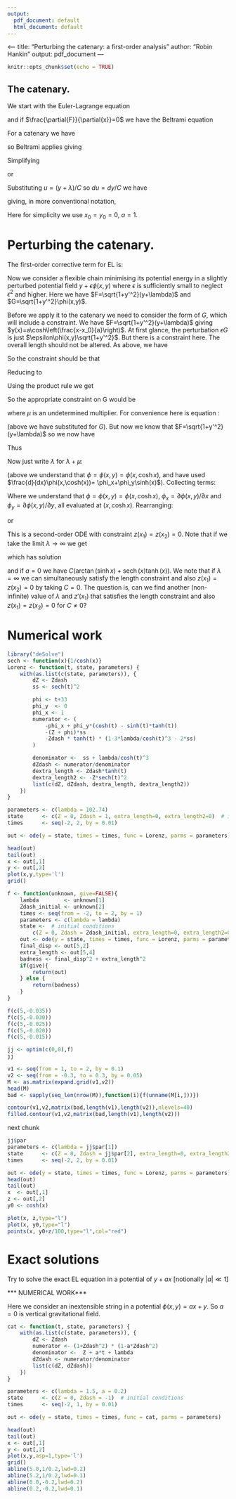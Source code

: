 ```yaml
---
output:
  pdf_document: default
  html_document: default
---
```

<---
title: "Perturbing the catenary: a first-order analysis"
author: "Robin Hankin"
output: pdf_document
---

```r
knitr::opts_chunk$set(echo = TRUE)
```

## The catenary.

\newcommand{\di}[2]{\frac{\partial{#1}}{\partial{#2}}}
\newcommand{\cx}{\cosh{\left(\frac{x-x_0}{a}\right)}}
\newcommand{\sx}{\sinh{\left(\frac{x-x_0}{a}\right)}}
\newcommand{\tx}{\tanh{\left(\frac{x-x_0}{a}\right)}}
\newcommand{\sech}{\operatorname{sech}}

We start with the Euler-Lagrange equation

\begin{equation}
\frac{d}{dx}\di{F}{y'} -\di{F}{y}=0
\end{equation}

and if $\di{F}{x}=0$ we have the Beltrami equation

\begin{equation}
F-y'\di{F}{y'}=C
\end{equation}

For a catenary we have

\begin{equation}
F=\sqrt{1+(y')^2}(y + \lambda)
\end{equation}

so Beltrami applies giving

\begin{equation}
\sqrt{1+y'^2}(y + \lambda)-\frac{y'^2(y+\lambda)}{\sqrt{1+y'^2}}=C
\end{equation}

Simplifying

\begin{equation}
(y+\lambda)=C\sqrt{1+y'^2}
\end{equation}

or

\begin{equation}
dx=\frac{dy}{\sqrt{\left(\frac{y+\lambda}{C}\right)^2-1}}
\end{equation}

Substituting $u=(y+\lambda)/C$ so $du=dy/C$ we have

\begin{equation}
x=\int\frac{C\,du}{\sqrt{u^2-1}} =
C\operatorname{acosh}\left(\frac{y+\lambda}{C}\right)+K
\end{equation}

giving, in more conventional notation,

\begin{equation}
y = y_0 + a\operatorname{cosh}\left(\frac{x-x_0}{a}\right)
\end{equation}

Here for simplicity we use $x_0=y_0=0$, $a=1$.


# Perturbing the catenary.

The first-order corrective term for EL is:

\begin{equation}\label{EL1}
\frac{d}{dx}\left[\di{}{y'}\left(
z\di{F}{y} + z'\di{F}{y'} + G\right)\right] =
\di{G}{y}
\end{equation}


Now we consider a flexible chain minimising its potential energy in a
slightly perturbed potential field $y + \epsilon\phi(x,y)$ where
$\epsilon$ is sufficiently small to neglect $\epsilon^2$ and higher.
Here we have $F=\sqrt{1+y'^2}(y+\lambda)$ and
$G=\sqrt{1+y'^2}\phi(x,y)$.

Before we apply it to the catenary we need to consider the form of
$G$, which will include a constraint.  We have
$F=\sqrt{1+y'^2}(y+\lambda)$ giving
$y(x)=a\cosh\left(\frac{x-x_0}{a}\right)$.  At first glance, the
perturbation $\epsilon G$ is just $\epsilon\phi(x,y)\sqrt{1+y'^2}$.
But there is a constraint here.  The overall length should not be
altered.  As above, we have

\begin{eqnarray}
\int_{x=-a}^{x=+a}\sqrt{1+y'^2}dx &\longrightarrow& \int_{x=-a}^{x=+a}\sqrt{1+(y+\epsilon z)'^2}dx\\
&=& \int_{x=-a}^{x=+a}\sqrt{1+y'^2 +2\epsilon y'z'}dx \\
&=& \int_{x=-a}^{x=+a}\left(\sqrt{1+y'^2} + \epsilon\frac{y'z'}{\sqrt{1+y'^2}}\right)dx
\end{eqnarray}


So the constraint should be that 

\begin{equation}
\int_{x=-a}^{x=+a}\frac{y'z'\,dx}{\sqrt{1+y'^2}}=0
\end{equation}

Reducing to 

\begin{equation}
\int_{x=-a}^{x=+a}z'(x)\tanh(x)\,dx=0
\end{equation}

Using the product rule we get

\begin{equation}
\int_{x=-a}^{x=+a}z(x)\sech^2 x\,dx=0
\end{equation}


So the appropriate constraint on G would be 

\begin{equation}
G = \phi(x,y)\sqrt{1+y'^2} + \mu z'(x)\frac{y'}{\sqrt{1+y'^2}}
\end{equation}

where $\mu$ is an undetermined multiplier.  For convenience here is
equation \ref{EL1}:

\begin{equation}\nonumber
\frac{d}{dx}\left[\di{}{y'}\left(
z\di{F}{y} + z'\di{F}{y'} + G\right)\right] =
\di{G}{y}
\end{equation}

\begin{eqnarray}
\frac{d}{dx}\left[\di{}{y'}\left(
z\di{F}{y} + z'\di{F}{y'}
+ \underbrace{\phi(x,y)\sqrt{1+y'^2} + \mu z'(x)\frac{y'}{\sqrt{1+y'^2}}}_{G(x,y,y')}
\right)\right] &=& \di{\phi}{y}\sqrt{1+y'^2}
\end{eqnarray}

(above we have substituted for $G$).  But now we know that
$F=\sqrt{1+y'^2}(y+\lambda)$ so we now have

\begin{eqnarray}
\di{F}{y} &=&\sqrt{1+y'^2}=\cosh x\\
\di{F}{y'} &=&
\frac{y'(y+\lambda)}{\sqrt{1+y'^2}}=\tanh x\left(\cosh x+\lambda\right)\\
\frac{\partial^2F}{\partial y\partial y'} &=& \frac{y'}{\sqrt{1+y'^2}}=\tanh x\\
\frac{\partial^2F}{\partial y'\partial y'} &=&
\frac{y+\lambda}{(1+y'^2)^{3/2}} = \frac{\cosh x + \lambda}{\cosh^3 x}
\end{eqnarray}

Thus

\begin{eqnarray}
\frac{d}{dx}\left[
z\tanh x + z'\frac{\cosh x+\lambda}{\cosh^3x}
+ \phi(x,y)\frac{y'}{\sqrt{1+y'^2}}
+ \mu z'(x)\frac{1}{(1+y'^2)^{3/2}}
\right] &=& \di{\phi}{y}\sqrt{1+y'^2}\nonumber\\
\frac{d}{dx}\left[
z\tanh x + z'\frac{\cosh x+\lambda}{\cosh^3 x}
+ \phi(x,y)\tanh x
+ \frac{\mu z'(x)}{\cosh^3 x}
\right] &=& \di{\phi}{y}\cosh x\nonumber\\
\frac{d}{dx}\left[
z\tanh x + z'(\lambda+\mu)\sech^3x
+z'\sech^2x
+ \phi(x,y)\tanh x
\right] &=& \di{\phi}{y}\cosh x\nonumber
\end{eqnarray}

\begin{equation}
\frac{d}{dx}\left[
z\tanh x + z'(\lambda+\mu)\sech^3(x)
+z'\sech^2x
+ \phi(x,\cosh(x))\tanh(x)
\right] = \di{\phi}{y}\cosh(x)
\end{equation}

Now just write $\lambda$ for $\lambda+\mu$:

\begin{equation}
\frac{d}{dx}\left[
z\tanh x + z'\lambda\sech^3(x) + z'\sech^2x + \phi(x,\cosh(x))\tanh(x)
\right] 
=
\di{\phi}{y}\cosh(x)
\end{equation}


\begin{eqnarray}
z'\tanh x + z\sech^2x\nonumber\\
+z''\lambda\sech^3x - z'\cdot 3\lambda\sech^3x\tanh x\nonumber\\
+z''\sech^2x - 2z'\cdot\sech^2x\tanh x\nonumber\\
+(\phi_x + \phi_y\sinh x)\tanh x + \phi\sech^2 x 
&=&
\phi_y\cosh x
\end{eqnarray}

(above we understand that $\phi=\phi(x,y)=\phi(x,\cosh x)$, and have
used $\frac{d}{dx}\phi(x,\cosh(x))= \phi_x+\phi_y\sinh(x)$).
Collecting terms:

\begin{eqnarray}
z'' \cdot  (\lambda\sech^3x+\sech^2x)&  \nonumber\\
+z' \cdot  (\tanh x - 3\lambda\sech^3x\tanh x - 2\sech^2 x\tanh x)&  \nonumber\\
+ z \cdot  (\sech^2x)  &= \nonumber\\
          -\phi\sech^2x
          -  \phi_x\tanh x
          +  \phi_y(\cosh x-\sinh x\tanh x)
\end{eqnarray}

Where we understand that $\phi=\phi(x,y)=\phi(x,\cosh x)$,
$\phi_x=\partial\phi(x,y)/\partial x$ and
$\phi_y=\partial\phi(x,y)/\partial y$, all evaluated at $(x,\cosh x)$.
Rearranging:

\begin{equation*}
z''\cdot(\lambda\sech^3x+\sech^2x) +
z'\cdot\tanh x(1 - 3\lambda\sech^3x- 2\sech^2 x) +
(z+\phi)\cdot(\sech^2x)
=
-\phi_x 
+\phi_y(\cosh x-\sinh x\tanh x)
\nonumber
\end{equation*}

or

\begin{equation}
z'' = 
\frac{
    -\phi_x  +\phi_y(\cosh x-\sinh x\tanh x)
    - (z+\phi)\cdot(\sech^2x)
    - z'\cdot\tanh x(1 - 3\lambda\sech^3x- 2\sech^2 x) 
}{
    \lambda\sech^3x+\sech^2x
}
\end{equation}

This is a second-order ODE with constraint $z(x_1)=z(x_2)=0$.  Note
that if we take the limit $\lambda\longrightarrow\infty$ we get

\begin{equation}
z'' = -3z'\tanh x,\qquad z(a)=0
\end{equation}

which has solution 

\begin{equation}
C(\arctan(\sinh x)  - \arctan(\sinh a) 
+ \sech(x)\tanh(x) - \sech(a)\tanh(a))
\end{equation}


and if $a=0$ we have $C(\arctan(\sinh x) + \sech(x)\tanh(x))$.  We
note that if $\lambda=\infty$ we can simultaneously satisfy the length
constraint and also $z(x_1)=z(x_2)=0$ by taking $C=0$.  The question
is, can we find another (non-infinite) value of $\lambda$ and
$z'(x_1)$ that satisfies the length constraint and also
$z(x_1)=z(x_2)=0$ for $C\neq 0$?


# Numerical work


```r
library("deSolve") 
sech <- function(x){1/cosh(x)}
Lorenz <- function(t, state, parameters) {
    with(as.list(c(state, parameters)), {
        dZ <- Zdash
        ss <- sech(t)^2

        phi <- t+33
        phi_y  <- 0
        phi_x <- 1
        numerator <- (
            -phi_x + phi_y*(cosh(t) - sinh(t)*tanh(t))
            -(Z + phi)*ss
            -Zdash * tanh(t) * (1-3*lambda/cosh(t)^3 - 2*ss)
        )

        denominator <-  ss + lambda/cosh(t)^3
        dZdash <- numerator/denominator
        dextra_length <- Zdash*tanh(t)
        dextra_length2 <- -Z*sech(t)^2
        list(c(dZ, dZdash, dextra_length, dextra_length2))
    })
}

parameters <- c(lambda = 102.74)
state      <- c(Z = 0, Zdash = 1, extra_length=0, extra_length2=0)  # initial conditions
times      <- seq(-2, 2, by = 0.01)

out <- ode(y = state, times = times, func = Lorenz, parms = parameters)
```

```r
head(out)
tail(out)
x <- out[,1]
y <- out[,2]
plot(x,y,type='l')
grid()
```


```r
f <- function(unknown, give=FALSE){
    lambda        <- unknown[1]
    Zdash_initial <- unknown[2]
    times <- seq(from = -2, to = 2, by = 1)
    parameters <- c(lambda = lambda)
    state <-  # initial conditions
        c(Z = 0, Zdash = Zdash_initial, extra_length=0, extra_length2=0) 
    out <- ode(y = state, times = times, func = Lorenz, parms = parameters)
    final_disp <- out[5,2]
    extra_length <- out[5,4]
    badness <- final_disp^2 + extra_length^2
    if(give){
        return(out)
    } else {
        return(badness)
    } 
}
```

```r
f(c(5,-0.035))
f(c(5,-0.030))
f(c(5,-0.025))
f(c(5,-0.020))
f(c(5,-0.015))
```
   
   
```r
jj <- optim(c(0,0),f)
jj

```

```r
v1 <- seq(from = 1, to = 2, by = 0.1)
v2 <- seq(from = -0.3, to = 0.3, by = 0.05)
M <- as.matrix(expand.grid(v1,v2))
head(M)
bad <- sapply(seq_len(nrow(M)),function(i){f(unname(M[i,]))})
```

```r
contour(v1,v2,matrix(bad,length(v1),length(v2)),nlevels=40)
filled.contour(v1,v2,matrix(bad,length(v1),length(v2)))
```

next chunk

	
```r
jj$par
parameters <- c(lambda = jj$par[1])
state      <- c(Z = 0, Zdash = jj$par[2], extra_length=0, extra_length2=0)  # initial conditions
times      <- seq(-2, 2, by = 0.01)

out <- ode(y = state, times = times, func = Lorenz, parms = parameters)
head(out)
tail(out)
x  <- out[,1]
z <- out[,2]
y0 <- cosh(x)

plot(x, z,type="l")
plot(x, y0,type="l")
points(x, y0+z/100,type="l",col="red")
```


# Exact solutions

Try to solve the exact EL equation in a potential of $y+ax$
[notionally $|a|\ll 1$]


\begin{equation}
F=(y+ax+\lambda)\sqrt{1+y'^2}
\end{equation}

\begin{equation}
\frac{d}{dx}\di{F}{y'}=\di{F}{y}
\end{equation}


\begin{equation}
\frac{d}{dx}\left[\frac{(y+ax+\lambda)y'}{\sqrt{1+y'^2}}\right]=\sqrt{1+y'^2}
\end{equation}

\begin{equation}
\frac{(y'+a)y'}{\sqrt{1+y'^2}} + 
\frac{y''(y+ax+\lambda)}{(1+y'^2)^{3/2}}=\sqrt{1+y'^2}
\end{equation}

\begin{equation}
(y'^2+ay')(1+y^2) + y''(y+ax+\lambda) = (1+y'^2)^2
\end{equation}

\begin{equation}
y''(y+ax+\lambda) = (1+y'^2)(1-ay'^2)
\end{equation}

\begin{equation}
y'' = \frac{(1+y'^2)(1-ay'^2)}{y+ax+\lambda}
\end{equation}

*** NUMERICAL WORK***

Here we consider an inextensible string in a potential
$\phi(x,y)=ax+y$.  So $a=0$ is vertical gravitational field.

```r
cat <- function(t, state, parameters) {
    with(as.list(c(state, parameters)), {
        dZ <- Zdash
        numerator <- (1+Zdash^2) * (1-a*Zdash^2)
        denominator <-  Z + a*t + lambda
        dZdash <- numerator/denominator
        list(c(dZ, dZdash))
    })
}

parameters <- c(lambda = 1.5, a = 0.2)
state      <- c(Z = 0, Zdash = -1)  # initial conditions
times      <- seq(-2, 1, by = 0.01)

out <- ode(y = state, times = times, func = cat, parms = parameters)
```

```r
head(out)
tail(out)
x <- out[,1]
y <- out[,2]
plot(x,y,asp=1,type='l')
grid()
abline(5.0,1/0.2,lwd=0.2)
abline(5.2,1/0.2,lwd=0.1)
abline(0.0,-0.2,lwd=0.2)
abline(0.2,-0.2,lwd=0.1)
```


